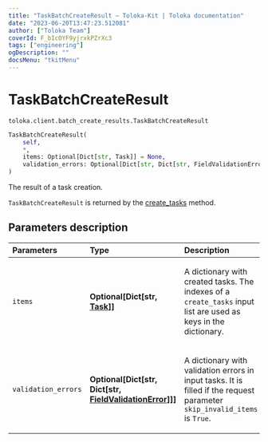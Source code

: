 ```yaml
---
title: "TaskBatchCreateResult — Toloka-Kit | Toloka documentation"
date: "2023-06-20T13:47:23.512081"
author: ["Toloka Team"]
coverId: F_bIcOYF9yjrxkPZrXc3
tags: ["engineering"]
ogDescription: ""
docsMenu: "tkitMenu"
---
```


# TaskBatchCreateResult

`toloka.client.batch_create_results.TaskBatchCreateResult`

```python
TaskBatchCreateResult(
    self,
    *,
    items: Optional[Dict[str, Task]] = None,
    validation_errors: Optional[Dict[str, Dict[str, FieldValidationError]]] = None
)
```

The result of a task creation.

`TaskBatchCreateResult` is returned by the [create_tasks](/docs/toloka-kit/reference/toloka.client.TolokaClient.create_tasks) method.

## Parameters description

| Parameters | Type | Description |
| :----------| :----| :-----------|
`items`|**Optional\[Dict\[str, [Task](/docs/toloka-kit/reference/toloka.client.task.Task)\]\]**|<p>A dictionary with created tasks. The indexes of a `create_tasks` input list are used as keys in the dictionary.</p>
`validation_errors`|**Optional\[Dict\[str, Dict\[str, [FieldValidationError](/docs/toloka-kit/reference/toloka.client.batch_create_results.FieldValidationError)\]\]\]**|<p>A dictionary with validation errors in input tasks. It is filled if the request parameter `skip_invalid_items` is `True`.</p>